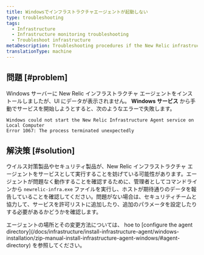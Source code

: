 ```yaml
---
title: Windowsでインフラストラクチャエージェントが起動しない
type: troubleshooting
tags:
  - Infrastructure
  - Infrastructure monitoring troubleshooting
  - Troubleshoot infrastructure
metaDescription: Troubleshooting procedures if the New Relic infrastructure agent is not starting in Windows.
translationType: machine
---
```


## 問題 [#problem]

Windows サーバーに New Relic インフラストラクチャ エージェントをインストールしましたが、UI にデータが表示されません。 **Windows サービス** から手動でサービスを開始しようとすると、次のようなエラーで失敗します。

```
Windows could not start the New Relic Infrastructure Agent service on Local Computer
Error 1067: The process terminated unexpectedly
```

## 解決策 [#solution]

ウイルス対策製品やセキュリティ製品が、New Relic インフラストラクチャ エージェントをサービスとして実行することを妨げている可能性があります。エージェントが問題なく動作することを確認するために、管理者としてコマンドラインから `newrelic-infra.exe` ファイルを実行し、ホストが期待通りのデータを報告していることを確認してください。問題がない場合は、セキュリティチームと協力して、サービスを許可リストに追加したり、追加のパラメータを設定したりする必要があるかどうかを確認します。

<Callout variant="important">
  エージェントの場所とその変更方法については、 hoe to [configure the agent directory](/docs/infrastructure/install-infrastructure-agent/windows-installation/zip-manual-install-infrastructure-agent-windows/#agent-directory) を参照してください。
</Callout>